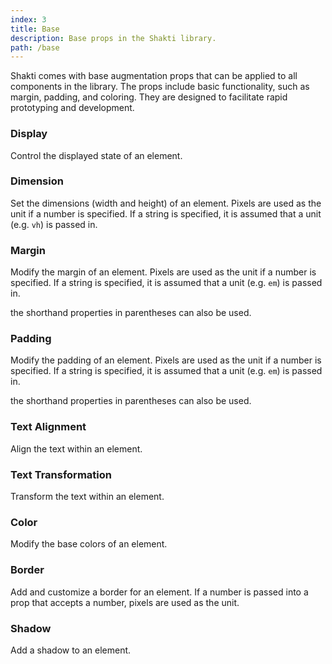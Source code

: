 ```yaml
---
index: 3
title: Base
description: Base props in the Shakti library.
path: /base
---
```



Shakti comes with base augmentation props that can be applied to all components in the library. The props include basic functionality, such as margin, padding, and coloring. They are designed to facilitate rapid prototyping and development.

### Display
Control the displayed state of an element.

<PropTable propList={shaktiProps.display} />

### Dimension
Set the dimensions (width and height) of an element. Pixels are used as the unit if a number is specified. If a string is specified, it is assumed that a unit (e.g. <code>vh</code>) is passed in.

<PropTable propList={shaktiProps.dimension} />

### Margin
Modify the margin of an element. Pixels are used as the unit if a number is specified. If a string is specified, it is assumed that a unit (e.g. <code>em</code>) is passed in.

<Remark>the shorthand properties in parentheses can also be used.</Remark>

<PropTable propList={shaktiProps.margin} />

### Padding
Modify the padding of an element. Pixels are used as the unit if a number is specified. If a string is specified, it is assumed that a unit (e.g. <code>em</code>) is passed in.

<Remark>the shorthand properties in parentheses can also be used.</Remark>

<PropTable propList={shaktiProps.padding} />

### Text Alignment
Align the text within an element.

<PropTable propList={shaktiProps.textAlign} />

### Text Transformation
Transform the text within an element.

<PropTable propList={shaktiProps.textTransform} />

### Color
Modify the base colors of an element.

<PropTable propList={shaktiProps.color} />

### Border
Add and customize a border for an element. If a number is passed into a prop that accepts a number, pixels are used as the unit.

<PropTable propList={shaktiProps.border} />

### Shadow
Add a shadow to an element.

<PropTable propList={shaktiProps.shadow} />